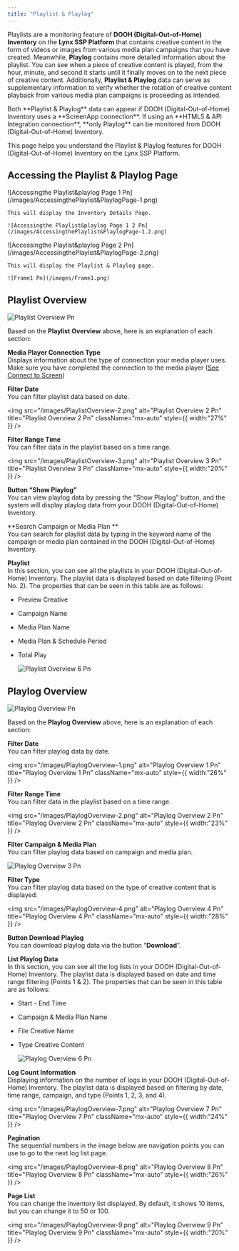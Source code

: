 ```yaml
---
title: "Playlist & Playlog"
---
```


Playlists are a monitoring feature of **DOOH (Digital-Out-of-Home) Inventory** on the **Lynx SSP Platform** that contains creative content in the form of videos or images from various media plan campaigns that you have created. Meanwhile, **Playlog** contains more detailed information about the playlist. You can see when a piece of creative content is played, from the hour, minute, and second it starts until it finally moves on to the next piece of creative content. Additionally, **Playlist & Playlog** data can serve as supplementary information to verify whether the rotation of creative content playback from various media plan campaigns is proceeding as intended.

<Info>
  Both **Playlist & Playlog** data can appear if DOOH (Digital-Out-of-Home) Inventory uses a **ScreenApp connection**. If using an **HTML5 & API Integration connection**, **only Playlog** can be monitored from DOOH (Digital-Out-of-Home) Inventory.
</Info>

This page helps you understand the Playlist & Playlog features for DOOH (Digital-Out-of-Home) Inventory on the Lynx SSP Platform. 

## Accessing the Playlist & Playlog Page

<Steps>
  <Step title="New Step">
    ![Accessingthe Playlist&playlog Page 1 Pn](/images/AccessingthePlaylist&PlaylogPage-1.png)

    This will display the Inventory Details Page.

    ![Accessingthe Playlist&playlog Page 1 2 Pn](/images/AccessingthePlaylist&PlaylogPage-1.2.png)
  </Step>
  <Step title="New Step">
    ![Accessingthe Playlist&playlog Page 2 Pn](/images/AccessingthePlaylist&PlaylogPage-2.png)

    This will display the Playlist & Playlog page.

    ![Frame1 Pn](/images/Frame1.png)
  </Step>
</Steps>

## Playlist Overview

![Playlist Overview Pn](/images/PlaylistOverview.png)

Based on the **Playlist Overview** above, here is an explanation of each section:

**Media Player Connection Type**\
Displays information about the type of connection your media player uses. Make sure you have completed the connection to the media player ([See Connect to Screen]())

**Filter Date**\
You can filter playlist data based on date.

<img
  src="/images/PlaylistOverview-2.png"
  alt="Playlist Overview 2 Pn"
  title="Playlist Overview 2 Pn"
  className="mx-auto"
  style={{ width:"27%" }}
/>

**Filter Range Time**\
You can filter data in the playlist based on a time range.

<img
  src="/images/PlaylistOverview-3.png"
  alt="Playlist Overview 3 Pn"
  title="Playlist Overview 3 Pn"
  className="mx-auto"
  style={{ width:"20%" }}
/>

**Button “Show Playlog”**\
You can view playlog data by pressing the “Show Playlog” button, and the system will display playlog data from your DOOH (Digital-Out-of-Home) Inventory.

\*\*Search Campaign or Media Plan \*\*\
You can search for playlist data by typing in the keyword name of the campaign or media plan contained in the DOOH (Digital-Out-of-Home) Inventory.

**Playlist**\
In this section, you can see all the playlists in your DOOH (Digital-Out-of-Home) Inventory. The playlist data is displayed based on date filtering (Point No. 2). The properties that can be seen in this table are as follows:

- Preview Creative
- Campaign Name
- Media Plan Name
- Media Plan & Schedule Period
- Total Play

  ![Playlist Overview 6 Pn](/images/PlaylistOverview-6.png)

## Playlog Overview

![Playlog Overview Pn](/images/PlaylogOverview.png)

Based on the **Playlog Overview** above, here is an explanation of each section:

**Filter Date**\
You can filter playlog data by date.

<img
  src="/images/PlaylogOverview-1.png"
  alt="Playlog Overview 1 Pn"
  title="Playlog Overview 1 Pn"
  className="mx-auto"
  style={{ width:"26%" }}
/>

**Filter Range Time**\
You can filter data in the playlist based on a time range.

<img
  src="/images/PlaylogOverview-2.png"
  alt="Playlog Overview 2 Pn"
  title="Playlog Overview 2 Pn"
  className="mx-auto"
  style={{ width:"23%" }}
/>

**Filter Campaign & Media Plan**\
You can filter playlog data based on campaign and media plan.

![Playlog Overview 3 Pn](/images/PlaylogOverview-3.png)

**Filter Type**\
You can filter playlog data based on the type of creative content that is displayed.

<img
  src="/images/PlaylogOverview-4.png"
  alt="Playlog Overview 4 Pn"
  title="Playlog Overview 4 Pn"
  className="mx-auto"
  style={{ width:"28%" }}
/>

**Button Download Playlog**\
You can download playlog data via the button “**Download**”.

**List Playlog Data**\
In this section, you can see all the log lists in your DOOH (Digital-Out-of-Home) Inventory. The playlist data is displayed based on date and time range filtering (Points 1 & 2). The properties that can be seen in this table are as follows:

- Start - End Time
- Campaign & Media Plan Name
- File Creative Name
- Type Creative Content

  ![Playlog Overview 6 Pn](/images/PlaylogOverview-6.png)

**Log Count Information**\
Displaying information on the number of logs in your DOOH (Digital-Out-of-Home) Inventory. The playlist data is displayed based on filtering by date, time range, campaign, and type (Points 1, 2, 3, and 4).

<img
  src="/images/PlaylogOverview-7.png"
  alt="Playlog Overview 7 Pn"
  title="Playlog Overview 7 Pn"
  className="mx-auto"
  style={{ width:"24%" }}
/>

**Pagination**\
The sequential numbers in the image below are navigation points you can use to go to the next log list page.

<img
  src="/images/PlaylogOverview-8.png"
  alt="Playlog Overview 8 Pn"
  title="Playlog Overview 8 Pn"
  className="mx-auto"
  style={{ width:"26%" }}
/>

**Page List**\
You can change the inventory list displayed. By default, it shows 10 items, but you can change it to 50 or 100.

<img
  src="/images/PlaylogOverview-9.png"
  alt="Playlog Overview 9 Pn"
  title="Playlog Overview 9 Pn"
  className="mx-auto"
  style={{ width:"20%" }}
/>